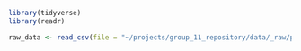 ```r
library(tidyverse)
library(readr)
```

```r

raw_data <- read_csv(file = "~/projects/group_11_repository/data/_raw/prostate.csv",show_col_types = FALSE)
```

```r

```
